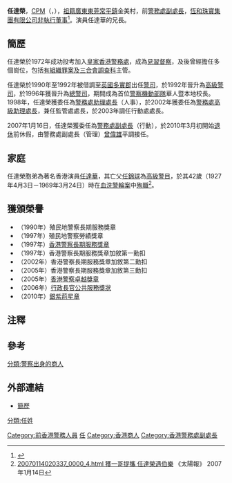'''任達榮'''{{SBS}}{{PDSM}}，[[CPM|CPM]]（{{lang-en|Peter Yam}}，{{bd|1953年|5月11日|catIdx=Y任}}）{{noteTag|關於任達榮出生日期的資料出自1989年由香港政府總部J. R. Lee編輯的《Staff List, Hong Kong Government》第528頁。}}，[[祖籍|祖籍]][[廣東|廣東]][[東莞|東莞]][[常平鎮|常平鎮]]金美村，前[[警務處副處長|警務處副處長]]，[[恆和珠寶集團有限公司|恆和珠寶集團有限公司]][[非執行董事|非執行董事]]<ref>{{Cite web |url=http://www.continental.com.hk/tc/directors.html |title=恆和珠寶集團有限公司董事資料 |accessdate=2016-10-20 |archive-date=2020-11-28 |archive-url=https://web.archive.org/web/20201128030041/https://continental.com.hk/tc/directors.html |dead-url=no }}</ref>。演員任達華的兄長。

== 簡歷 ==
任達榮於1972年成功投考加入[[皇家香港警務處|皇家香港警務處]]，成為[[見習督察|見習督察]]，及後曾經擔任多個崗位，包括[[有組織罪案及三合會調查科|有組織罪案及三合會調查科]]主管。

任達榮於1990年至1992年被借調至[[英國|英國]][[多實郡|多實郡]]出任[[警司|警司]]，於1992年晉升為[[高級警司|高級警司]]，於1996年獲晉升為[[總警司|總警司]]，期間成為首位[[警察機動部隊|警察機動部隊]]華人暨本地校長。1998年，任達榮獲委任為[[警務處助理處長|警務處助理處長]]（人事），於2002年獲委任為[[警務處高級助理處長|警務處高級助理處長]]，兼任監管處處長，於2003年調任行動處處長。

2007年1月16日，任達榮獲委任為[[警務處副處長|警務處副處長]]（行動），於2010年3月初開始[[退休|退休]]前休假，由警務處副處長（管理）[[曾偉雄|曾偉雄]]平調接任。

== 家庭 ==
任達榮胞弟為著名香港演員[[任達華|任達華]]，其亡父[[任錦球|任錦球]]為[[高級警目|高級警目]]，於其42歲（1927年4月3日－1969年3月24日）時在[[血洗警輪案|血洗警輪]][[1960年代香港命案列表#1969年|案]]中[[殉職|殉職]]<ref>[http://the-sun.on.cc/channels/news/20070114 20070114020337_0000_4.html 獲一哥提攜 任達榮遇伯樂] {{Wayback|url=http://the-sun.on.cc/channels/news/20070114 |date=20080919121458 }} 《太陽報》 2007年1月14日</ref>。

==獲頒榮譽==
* （1990年）殖民地警察長期服務獎章
* （1997年）殖民地警察勞績獎章
* （1997年）[[香港警察長期服務獎章|香港警察長期服務獎章]]
* （1997年）香港警察長期服務獎章加敘第一勳扣
* （2002年）香港警察長期服務獎章加敘第二勳扣
* （2005年）香港警察長期服務獎章加敘第三勳扣
* （2005年）[[香港警察卓越獎章|香港警察卓越獎章]]
* （2006年）[[行政長官公共服務獎狀|行政長官公共服務獎狀]]
* （2010年）[[銀紫荊星章|銀紫荊星章]]

==注釋==
{{noteFoot}}

== 參考 ==
{{reflist}}
[[分類:警察出身的商人|分類:警察出身的商人]]

==外部連結==
*[https://web.archive.org/web/20070115210652/http://www.info.gov.hk/police/hkp-home/chinese/org/dcpops.htm 簡歷]

{{start box}}
{{s-off}}
{{s-before|[[鄧竟成|鄧竟成]]}}
{{s-title|[[警務處副處長|警務處副處長]]（行動）|2007年1月16日－2010年3月7日}}
{{s-after|[[曾偉雄|曾偉雄]]}}
{{end box}}

[[分類:任姓|分類:任姓]]
[[Category:前香港警務人員|Category:前香港警務人員]]
[[Category:香港東莞人|任]]
[[Category:香港商人|Category:香港商人]]
[[Category:香港警務處副處長|Category:香港警務處副處長]]